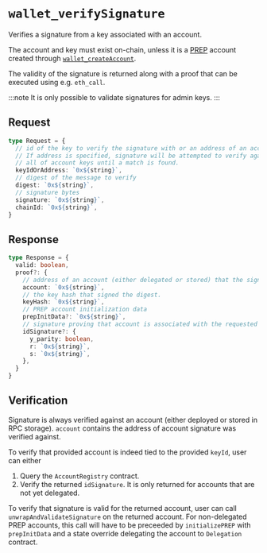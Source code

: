 
# `wallet_verifySignature`

Verifies a signature from a key associated with an account.

The account and key must exist on-chain, unless it is a [PREP](https://blog.biconomy.io/prep-deep-dive/)  account created through [`wallet_createAccount`](/rpc-server/wallet_createAccount).

The validity of the signature is returned along with a proof that can be executed using e.g. `eth_call`.

:::note
It is only possible to validate signatures for admin keys.
:::

<Keys />

## Request

```ts
type Request = {
  // id of the key to verify the signature with or an address of an account.
  // If address is specified, signature will be attempted to verify against 
  // all of account keys until a match is found.
  keyIdOrAddress: `0x${string}`,
  // digest of the message to verify
  digest: `0x${string}`,
  // signature bytes
  signature: `0x${string}`,
  chainId: `0x${string}`,
}
````

## Response

```ts
type Response = {
  valid: boolean,
  proof?: {
    // address of an account (either delegated or stored) that the signature was verified against.
    account: `0x${string}`,
    // the key hash that signed the digest.
    keyHash: `0x${string}`,
    // PREP account initialization data
    prepInitData?: `0x${string}`,
    // signature proving that account is associated with the requested `keyId`
    idSignature?: {
      y_parity: boolean,
      r: `0x${string}`,
      s: `0x${string}`,
    },
  }
}
```

## Verification

Signature is always verified against an account (either deployed or stored in RPC storage).
`account` contains the address of account signature was verified against.

To verify that provided account is indeed tied to the provided `keyId`, user can either

1. Query the `AccountRegistry` contract.
2. Verify the returned `idSignature`. It is only returned for accounts that are not yet delegated.

To verify that signature is valid for the returned account, user can call
`unwrapAndValidateSignature` on the returned account. For non-delegated PREP accounts, this call
will have to be preceeded by `initializePREP` with `prepInitData` and a state override delegating
the account to `Delegation` contract.
